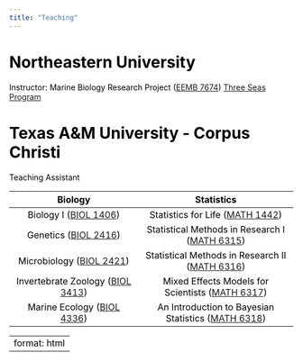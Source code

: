 ```yaml
---
title: "Teaching"
---
```


<!-- TODO - fix font, have name centered, have text all within fade out part of image, update text, add NEU 3seas -->

# Northeastern University

Instructor: Marine Biology Research Project ([EEMB 7674](https://catalog.northeastern.edu/course-descriptions/eemb/)) [Three Seas Program](https://cos.northeastern.edu/marine-environmental-sciences/three-seas/)

# Texas A&M University - Corpus Christi
Teaching Assistant

|                                       Biology                                        |                                               Statistics                                               |
|:-------------------------------:|:-------------------------------------:|
|      Biology I ([BIOL 1406](https://catalog.tamucc.edu/search/?P=BIOL%201406))       |          Statistics for Life ([MATH 1442](https://catalog.tamucc.edu/search/?P=MATH%201442))           |
|       Genetics ([BIOL 2416](https://catalog.tamucc.edu/search/?P=BIOL%202416))       |   Statistical Methods in Research I ([MATH 6315](https://catalog.tamucc.edu/search/?P=MATH%206315))    |
|     Microbiology ([BIOL 2421](https://catalog.tamucc.edu/search/?P=BIOL%202421))     |   Statistical Methods in Research II ([MATH 6316](https://catalog.tamucc.edu/search/?P=MATH%206316))   |
| Invertebrate Zoology ([BIOL 3413](https://catalog.tamucc.edu/search/?P=BIOL%203413)) |  Mixed Effects Models for Scientists ([MATH 6317](https://catalog.tamucc.edu/search/?P=MATH%206317))   |
|    Marine Ecology ([BIOL 4336](https://catalog.tamucc.edu/search/?P=BIOL%204336))    | An Introduction to Bayesian Statistics ([MATH 6318](https://catalog.tamucc.edu/search/?P=MATH%206318)) |

---
format: html
---

<!-- Global site tag (gtag.js) - Google Analytics -->
<script async src="https://www.googletagmanager.com/gtag/js?id=G-XZNV2B7VTX"></script>
<script>
  window.dataLayer = window.dataLayer || [];
  function gtag(){dataLayer.push(arguments);}
  gtag('js', new Date());

  gtag('config', 'G-XZNV2B7VTX');
</script>


```{=html}
<style>
html {
   background: url(img/barrel_sponge.jpg);
   background-position: center;
   background-repeat: no-repeat;
   background-size: cover;
   background-attachment: fixed;
 }

body {
   color: black;
   position: absolute; 
   top: 30%; 
   left: 0; 
   width: 100%; 
   background: rgba(255,255,255, .8);;
}

table, th, td {
   color: black;
   text-align: center;
}

}
</style>
```
